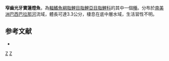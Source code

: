 {{Speciesbox 
| taxon = Odontostilbe stenodon
| status = NE
| status_system = IUCN3.1
| authority =  [[Eigenmann|Eigenmann]], 1915
| synonyms = *''Cheirodon stenodon''<br /><small>Eigenmann, 1915</small>
}}
'''窄齒光牙寶蓮燈魚'''，為[[輻鰭魚綱|輻鰭魚綱]][[脂鯉目|脂鯉目]][[脂鯉亞目|脂鯉亞目]][[脂鯉科|脂鯉科]]的其中一個[[種|種]]。分布於[[南美洲|南美洲]][[巴西|巴西]][[巴拉那河|巴拉那河]]流域，體長可達3.3公分，棲息在底中層水域，生活習性不明。

==参考文献==
{{refbegin}}
*{{FishBase_species|genus=Odontostilbe|species=stenodon|year=2014|month=1}}
{{refend}}

{{Taxonbar|from=Q5865180}}

[[Category:光牙寶蓮燈魚屬|Z]]
[[Category:1915年描述的鱼类|Z]]


{{魚類小作品}}